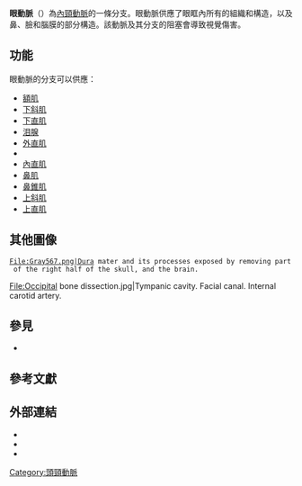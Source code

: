 {{Infobox artery
| Name        = 眼動脈
| Latin       = arteria ophthalmica
| Image       = Gray514.png
| Caption     = The ophthalmic artery and its branches.
| Image2      = Circle of Willis zh.svg
| Caption2    = Circle of Willis (Ophthalmic artery labeled at upper right)
| BranchFrom  = [[內頸動脈|內頸動脈]]
| BranchTo    = {{tsl|en|Lacrimal artery|淚動脈}} <br> {{tsl|en|Supraorbital artery|上眶動脈}} <br> {{tsl|en|Posterior ethmoidal artery|後篩動脈}} <br> {{tsl|en|Anterior ethmoidal artery|前篩動脈}} <br>  {{tsl|en|Internal palpebral artery|內瞼動脈}} <br>  {{tsl|en|Supratrochlear artery|滑車上動脈}}<br> {{tsl|en|Dorsal nasal artery|鼻背動脈}} <br> {{tsl|en|Long posterior ciliary arteries|長睫動脈}} <br> {{tsl|en|Short posterior ciliary arteries|睫後短動脈}} <br> {{tsl|en|Anterior ciliary artery|睫前動脈}} <br> {{tsl|en|Retinal artery|中央視網膜動脈}} <br> [[Superior_muscular_artery|Superior muscular artery]] <br> {{tsl|en|Inferior muscular artery||Inferior muscular artery}}
| Vein        = {{tsl|en|superior ophthalmic vein|上眼靜脈}}、{{tsl|en|inferior ophthalmic vein|下眼靜脈}}
| Supplies    =
<!--
| GraySubject = 146
| GrayPage    = 568
| MeshName    = Ophthalmic+Artery
| MeshNumber  = A07.231.114.622
| DorlandsPre = a_61
| DorlandsSuf = 12155313
-->
}}
'''眼動脈'''（{{lang|en|ophthalmic artery}}）為[[內頸動脈|內頸動脈]]的一條分支。眼動脈供應了眼眶內所有的組織和構造，以及鼻、臉和腦膜的部分構造。該動脈及其分支的阻塞會導致視覺傷害。
==功能==
眼動脈的分支可以供應：
*[[額肌|額肌]]
*[[下斜肌|下斜肌]]
*[[下直肌|下直肌]]
*[[泪腺|泪腺]]
*[[外直肌|外直肌]]
*{{tsl|en|Levator palpebrae superioris muscle|提上眼瞼肌}}
*[[內直肌|內直肌]]
*[[鼻肌|鼻肌]]
*[[鼻錐肌|鼻錐肌]]
*[[上斜肌|上斜肌]]
*[[上直肌|上直肌]]

==其他圖像==
<gallery>
 File:Gray567.png|Dura mater and its processes exposed by removing part of the right half of the skull, and the brain.
File:Occipital bone dissection.jpg|Tympanic cavity. Facial canal. Internal carotid artery.
</gallery>

==參見==
{{Anatomy-terms}}
*{{tsl|en|Fluorescein angiography||Fluorescein angiography}}

==參考文獻==
{{Reflist}}

==外部連結==
{{Commons}}
* {{LoyolaMedEd|Neuro/neurovasc/navigation/opht.htm}}
* {{SUNYAnatomyLabs|29|03|01|02}}
*{{cite web|url=http://neuroangio.org/anatomy-and-variants/ophthalmic-artery/|title=Ophthalmic Artery | neuroangio.org|publisher=neuroangio.org|accessdate=2015-10-23|archive-date=2020-11-28|archive-url=https://web.archive.org/web/20201128110317/http://neuroangio.org/anatomy-and-variants/ophthalmic-artery/|dead-url=no}}

{{Arteries of head and neck}}

[[Category:頭頸動脈|Category:頭頸動脈]]